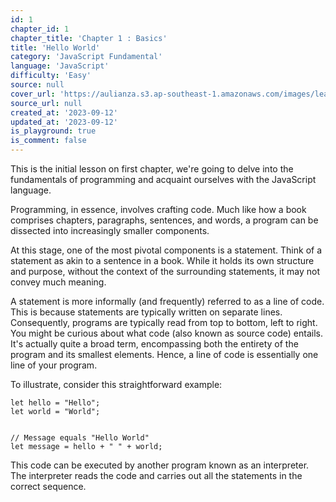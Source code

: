 ```yaml
---
id: 1
chapter_id: 1
chapter_title: 'Chapter 1 : Basics'
title: 'Hello World'
category: 'JavaScript Fundamental'
language: 'JavaScript'
difficulty: 'Easy'
source: null
cover_url: 'https://aulianza.s3.ap-southeast-1.amazonaws.com/images/learn/javascript.webp'
source_url: null
created_at: '2023-09-12'
updated_at: '2023-09-12'
is_playground: true
is_comment: false
---
```


This is the initial lesson on first chapter, we're going to delve into the fundamentals of programming and acquaint ourselves with the JavaScript language.

Programming, in essence, involves crafting code. Much like how a book comprises chapters, paragraphs, sentences, and words, a program can be dissected into increasingly smaller components.

At this stage, one of the most pivotal components is a statement. Think of a statement as akin to a sentence in a book. While it holds its own structure and purpose, without the context of the surrounding statements, it may not convey much meaning.

A statement is more informally (and frequently) referred to as a line of code. This is because statements are typically written on separate lines. Consequently, programs are typically read from top to bottom, left to right. You might be curious about what code (also known as source code) entails. It's actually quite a broad term, encompassing both the entirety of the program and its smallest elements. Hence, a line of code is essentially one line of your program.

To illustrate, consider this straightforward example:

```
let hello = "Hello";
let world = "World";


// Message equals "Hello World"
let message = hello + " " + world;
```

This code can be executed by another program known as an interpreter. The interpreter reads the code and carries out all the statements in the correct sequence.
